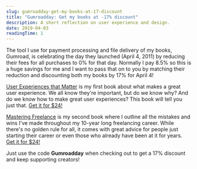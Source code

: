 ```yaml
---
slug: gumroadday-get-my-books-at-17-discount
title: "Gumroadday: Get my books at -17% discount"
description: A short reflection on user experience and design.
date: 2019-04-03
readingTime: 1
---
```


The tool I use for payment processing and file delivery of my books, Gumroad, is celebrating the day they launched (April 4, 2011) by reducing their fees for all purchases to 0% for that day. Normally I pay 8.5% so this is a huge savings for me and I want to pass that on to you by matching their reduction and discounting both my books by 17% for April 4!

<a href="/books/user-experiences-matter/">User Experiences that Matter</a> is my first book about what makes a great user experience. We all know they're important, but do we know why? And do we know how to make great user experiences? This book will tell you just that. <a href="https://gumroad.com/l/userexperiencesmatter/gumroadday">Get it for $24!</a>

<a href="/books/masteringfreelance/">Mastering Freelance</a> is my second book where I outline all the mistakes and wins I've made throughout my 10-year long freelancing career. While there's no golden rule for all, it comes with great advice for people just starting their career or even those who already have been at it for years. <a href="https://gum.co/masteringfreelance/gumroadday">Get it for $24!</a>

Just use the code **Gumroadday** when checking out to get a 17% discount and keep supporting creators!